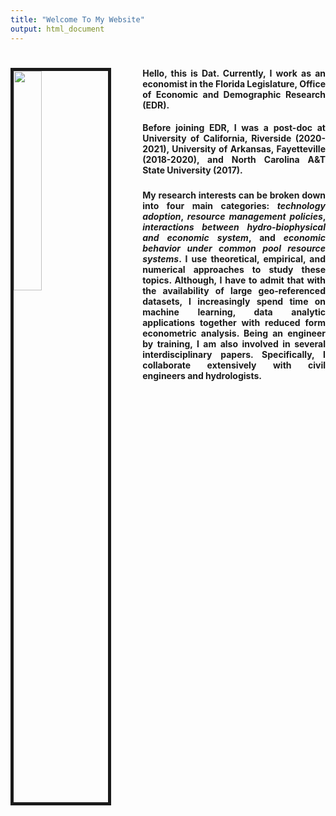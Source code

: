 ```yaml
---
title: "Welcome To My Website"
output: html_document
---
```


#
#
<link rel="stylesheet" href="style.css" type="text/css">

<img src="images/My_profile_pic_resized.jpg" style="width:30%; border:5px solid; margin-right: 50px" align="left">

<style>
body {
text-align: justify}
</style>

<!-- <style> -->
<!-- body { -->
<!-- text-align: justify -->
<!-- font-style: italic; color: black -->
<!-- font-family: times new roman} -->
<!-- </style> -->

###
###
###
###
#### Hello, this is Dat. Currently, I work as an economist in the Florida Legislature, Office of Economic and Demographic Research (EDR). 
#### Before joining EDR, I was a post-doc at University of California, Riverside (2020-2021), University of Arkansas, Fayetteville (2018-2020), and North Carolina A&T State University (2017). 
###
###
###
###
###
###
###
###

#### **My research interests** can be broken down into four main categories: *technology adoption*, *resource management policies*, *interactions between hydro-biophysical and economic system*, and *economic behavior under common pool resource systems*. I use theoretical, empirical, and numerical approaches to study these topics. Although, I have to admit that with the availability of large geo-referenced datasets, I increasingly spend time on machine learning, data analytic applications together with reduced form econometric analysis. Being an engineer by training, I am also involved in several interdisciplinary papers. Specifically, I collaborate extensively with civil engineers and hydrologists.

#### 

<!-- ### **Technology Adoption** -->
<!-- ### -->
<!-- ### -->

<!-- ### -->
<!-- ### **Resource Management Policies** -->
<!-- ### -->

<!-- ### -->
<!-- ### **Interactions Between Hydro-Biophysical and Economic System** -->
<!-- ### -->

<!-- ### -->
<!-- ### **Economic Behavior Under Common Pool Resource Systems** -->
<!-- ### -->



